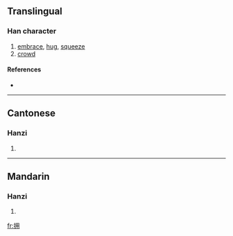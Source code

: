 {{see|擁}}
==Translingual==

===Han character===
{{Han char|rn=64|rad=手|as=05|sn=8|four=|canj=手月手 (QBQ)}}

# [[embrace]], [[hug]], [[squeeze]]
# [[crowd]]

====References====
* {{Han ref|kx=0427.161|hdz=31855.060|uh=62E5|ud=25317}}

----

==Cantonese==

===Hanzi===
{{yue-hanzi|jyut=|y=yung2}}

# {{defn|Cantonese}}

----

==Mandarin==

===Hanzi===
{{cmn-hanzi|tra=擁|pin=[[yǒng]] ([[yong3]]),[[yōng]] ([[yong1]])|wg=yung<sup>3</sup>}}

# {{defn|Mandarin}}

[[fr:拥]]